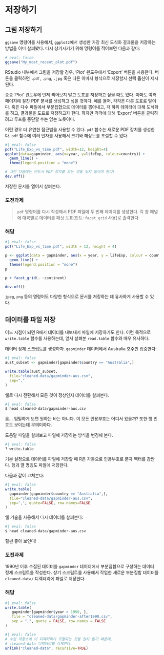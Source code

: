 # 저장하기

## 그림 저장하기

`ggsave` 명령어를 사용해서,
`ggplot2`에서 생성한 가장 최신 도식화 결과물을 저장하는 방법을 이미 살펴봤다. 
다시 상기시키기 위해 명령어를 적어보면 다음과 같다:

```r
# eval: false
ggsave("My_most_recent_plot.pdf")
```

RStudio 내부에서 그림을 저장할 경우,
'Plot' 윈도우에서 'Export' 버튼을 사용한다.
버튼을 클릭하면 `.pdf`, `.png`, `.jpg` 혹은 다른 이미지 형식으로 저장할지
선택 옵션이 제시된다.

종종 'Plot' 윈도우에 먼저 찍어보지 말고 도표를 저장하고 싶을 때도 있다.
아마도 여러 페이지에 걸친 PDF 문서를 생성하고 싶을 것이다.
예를 들어, 각각은 다른 도표로 말이다. 
혹은 다수 파일에서 부분집합으로 데이터를 뽑아내고,
각 하위 데이터에 대해 도식화를 하고, 결과물을 도표로 저장하고자 한다.
하지만 각각에 대해 'Export' 버튼을 클릭하려고 루프를
중단할 수는 없는 노릇이다.

이런 경우 더 유연한 접근법을 사용할 수 있다.
`pdf` 함수는 새로운 PDF 장치를 생성한다.
`pdf` 함수에 여러 인자를 사용해서 크기와 해상도를 조절할 수 있다.

```r
#| eval: false
pdf("Life_Exp_vs_time.pdf", width=12, height=4)
ggplot(data=gapminder, aes(x=year, y=lifeExp, colour=country)) +
  geom_line() +
  theme(legend.position = "none")

# 그런 다음에는 반드시 PDF 장치를 끄는 것을 잊지 말아야 한다!
dev.off()
```

저장한 문서를 열어서 살펴본다.

::::: callout-tip
### 도전과제

> 
> `pdf` 명령어를 다시 작성해서 PDF 파일에 두 번째 페이지를 생성한다.
> 각 창 패널에 대륙별로 데이터를 패싯 도표(힌트: `facet_grid` 사용)로 출력한다.

::: {.callout-caution collapse="true"}
### 해답

```r
#| eval: false
pdf("Life_Exp_vs_time.pdf", width = 12, height = 4)

p <- ggplot(data = gapminder, aes(x = year, y = lifeExp, colour = country)) +
  geom_line() +
  theme(legend.position = "none")
p

p + facet_grid(. ~continent)

dev.off()
```

:::

::::::


`jpeg`, `png` 등의 명령어도 다양한 형식으로 문서를 저장하는 데
유사하게 사용할 수 있다.

## 데이터를 파일 저장

어느 시점이 되면 R에서 데이터를 내보내서 파일에 저장하기도 한다. 
이런 목적으로 `write.table` 함수를 사용하는데,
앞서 살펴본 `read.table` 함수와 매우 유사하다.

데이터 정제 스크립트를 생성하자. 
`gapminder` 데이터에서 Australia 호주만 집중한다:


```r
#| eval: false
aust_subset <- gapminder[gapminder$country == "Australia",]

write.table(aust_subset,
  file="cleaned-data/gapminder-aus.csv",
  sep=","
)
```

쉘로 다시 전환해서 모든 것이 정상인지 데이터를 살펴본다.

``` bash
#| eval: false
$ head cleaned-data/gapminder-aus.csv
```

음... 엄밀하게 보면 원하는 바는 아니다.
이 모든 인용부호는 어디서 왔을까?
또한 행 번호도 보이는데 무의미하다.

도움말 파일을 살펴보고 파일에 저장하는 방식을 변경해 본다.

```r
#| eval: false
? write.table
```

기본 설정으로 데이터를 파일에 저장할 때
R은 자동으로 인용부호로 문자 벡터를 감싼다.
행과 열 명칭도 파일에 저장한다.

다음과 같이 고쳐본다:

```r
#| eval: false
write.table(
  gapminder[gapminder$country == "Australia",],
  file="cleaned-data/gapminder-aus.csv",
  sep=",", quote=FALSE, row.names=FALSE
)
```

쉘 기술을 사용해서 다시 데이터를 살펴본다:

``` bash
#| eval: false
$ head cleaned-data/gapminder-aus.csv
```

훨씬 좋아 보인다!

::::: callout-tip
### 도전과제

1990년 이후 수집된 데이터를 `gapminder` 데이터에서 
부분집합으로 구성하는 데이터 정제 스크립트를 작성한다.
상기 스크립트를 사용해서 작업한 새로운 부분집합 데이터를 
`cleaned-data/` 디렉터리에 파일로 저장한다.


::: {.callout-caution collapse="true"}
### 해답

```r
#| eval: false
write.table(
   gapminder[gapminder$year > 1990, ],
   file = "cleaned-data/gapminder-after1990.csv",
   sep = ",", quote = FALSE, row.names = FALSE
)
```

:::

:::::


```r
#| eval: false
# 수업 저장소에 이 디렉터리가 포함되는 것을 원치 않기 때문에,
# cleaned-data 디렉터리를 삭제한다.
unlink("cleaned-data", recursive=TRUE)
```
